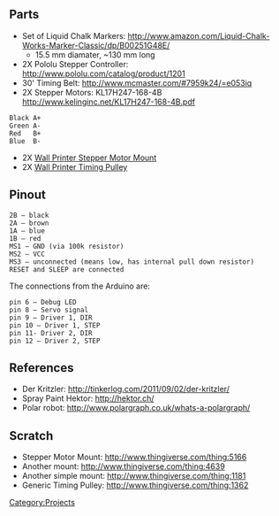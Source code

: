== Parts ==
* Set of Liquid Chalk Markers: http://www.amazon.com/Liquid-Chalk-Works-Marker-Classic/dp/B00251G48E/
** 15.5 mm diamater, ~130 mm long
* 2X Pololu Stepper Controller: http://www.pololu.com/catalog/product/1201
* 30' Timing Belt: http://www.mcmaster.com/#7959k24/=e053iq
* 2X Stepper Motors: KL17H247-168-4B http://www.kelinginc.net/KL17H247-168-4B.pdf
<pre>
Black A+
Green A-
Red   B+
Blue  B-
</pre>
* 2X [[Wall Printer Stepper Motor Mount]]
* 2X [[Wall Printer Timing Pulley]]

== Pinout ==
<pre>
2B – black
2A – brown
1A – blue
1B – red
MS1 – GND (via 100k resistor)
MS2 – VCC
MS3 – unconnected (means low, has internal pull down resistor)
RESET and SLEEP are connected
</pre>

The connections from the Arduino are:
<pre>
pin 6 – Debug LED
pin 8 – Servo signal
pin 9 – Driver 1, DIR
pin 10 – Driver 1, STEP
pin 11- Driver 2, DIR
pin 12 – Driver 2, STEP
</pre>

== References ==
* Der Kritzler: http://tinkerlog.com/2011/09/02/der-kritzler/
* Spray Paint Hektor: http://hektor.ch/
* Polar robot: http://www.polargraph.co.uk/whats-a-polargraph/

== Scratch ==
* Stepper Motor Mount: http://www.thingiverse.com/thing:5166
* Another mount: http://www.thingiverse.com/thing:4639
* Another simple mount: http://www.thingiverse.com/thing:1181
* Generic Timing Pulley: http://www.thingiverse.com/thing:1362

[[Category:Projects]]